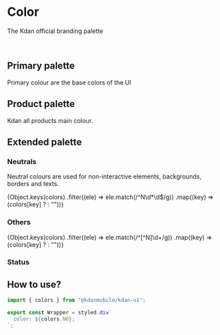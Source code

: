 
<Meta title="Design System/Color" />

# Color

The Kdan official branding palette

<br />

## Primary palette

Primary colour are the base colors of the UI

<Preview withToolbar>
  <Color name="brand" hex={colors.brand} />
  <Color name="primary" hex={colors.primary} />
  <Color name="secondary" hex={colors.secondary} />
</Preview>

## Product palette

Kdan all products main colour.

<Preview withToolbar>
  <Color name="PDF" hex={colors.PDF} />
  <Color name="DS" hex={colors.DS} />
  <Color name="AD" hex={colors.AD} />
  <Color name="WO" hex={colors.WO} />
  <Color name="NL" hex={colors.NL} />
  <Color name="PM" hex={colors.PM} />
  <Color name="PS" hex={colors.PS} />
</Preview>

## Extended palette

### Neutrals

Neutral colours are used for non-interactive elements, backgrounds, borders and texts.

<Preview withToolbar>
  {Object.keys(colors)
    .filter((ele) => ele.match(/^N\d*\d$/g))
    .map((key) => (colors[key] ? <Color name={key} hex={colors[key]} /> : ""))}
</Preview>

### Others

<Preview withToolbar>
  {Object.keys(colors)
    .filter((ele) => ele.match(/^[^N]\d+/g))
    .map((key) => (colors[key] ? <Color name={key} hex={colors[key]} /> : ""))}
</Preview>

### Status

<Preview withToolbar>
  <Color name="error" hex={colors.error} />
  <Color name="warning" hex={colors.warning} />
  <Color name="info" hex={colors.info} />
  <Color name="success" hex={colors.success} />
</Preview>

## How to use?

```styled.js
import { colors } from "@kdanmobile/kdan-ui";

export const Wrapper = styled.div`
  color: ${colors.N0};
`;
```